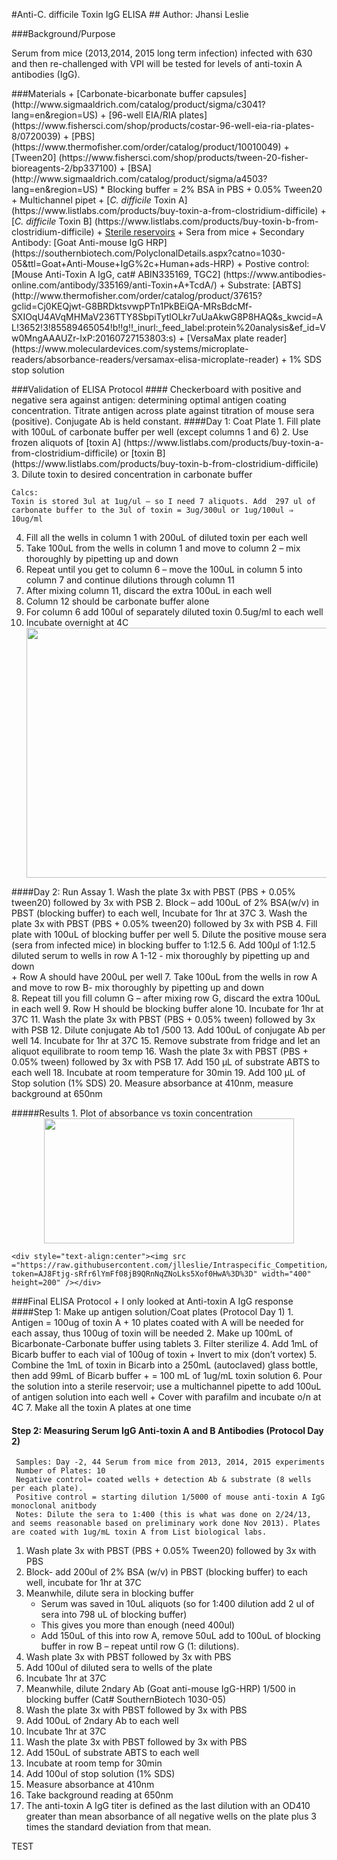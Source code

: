 #Anti-C. difficile Toxin IgG ELISA
## Author: Jhansi Leslie 


###Background/Purpose  

Serum from mice (2013,2014, 2015 long term infection) infected with 630 and then re-challenged with VPI will be tested for levels of anti-toxin A antibodies (IgG). 

###Materials 
+ [Carbonate-bicarbonate buffer capsules] (http://www.sigmaaldrich.com/catalog/product/sigma/c3041?lang=en&region=US)
+ [96-well EIA/RIA plates] (https://www.fishersci.com/shop/products/costar-96-well-eia-ria-plates-8/0720039)
+ [PBS] (https://www.thermofisher.com/order/catalog/product/10010049)
+ [Tween20] (https://www.fishersci.com/shop/products/tween-20-fisher-bioreagents-2/bp337100)
+ [BSA]  (http://www.sigmaaldrich.com/catalog/product/sigma/a4503?lang=en&region=US)
	* Blocking buffer = 2% BSA in PBS + 0.05% Tween20 
+ Multichannel pipet 
+ [*C. difficile* Toxin A] (https://www.listlabs.com/products/buy-toxin-a-from-clostridium-difficile) 
+ [*C. difficile* Toxin B] (https://www.listlabs.com/products/buy-toxin-b-from-clostridium-difficile)
+ [Sterile reservoirs](http://www.argos-tech.com/pipetting-reservoirs.html)
+ Sera from mice
+ Secondary Antibody: [Goat Anti-mouse IgG HRP] (https://southernbiotech.com/PolyclonalDetails.aspx?catno=1030-05&ttl=Goat+Anti-Mouse+IgG%2c+Human+ads-HRP)
+ Postive control: [Mouse Anti-Toxin A IgG, cat# ABIN335169, TGC2] (https://www.antibodies-online.com/antibody/335169/anti-Toxin+A+TcdA/)
+ Substrate: [ABTS] (http://www.thermofisher.com/order/catalog/product/37615?gclid=Cj0KEQjwt-G8BRDktsvwpPTn1PkBEiQA-MRsBdcMf-SXIOqU4AVqMHMaV236TTY8SbpiTytlOLkr7uUaAkwG8P8HAQ&s_kwcid=AL!3652!3!85589465054!b!!g!!_inurl:_feed_label:protein%20analysis&ef_id=Vw0MngAAAUZr-IxP:20160727153803:s)
+ [VersaMax plate reader] (https://www.moleculardevices.com/systems/microplate-readers/absorbance-readers/versamax-elisa-microplate-reader)
+ 1% SDS stop solution 


###Validation of ELISA Protocol 
#### Checkerboard with positive and negative sera against antigen: determining optimal antigen coating concentration. Titrate antigen across plate against titration of mouse sera (positive).  Conjugate Ab is held constant. 
####Day 1: Coat Plate 
1.	Fill plate with 100uL of carbonate buffer per well (except columns 1 and 6)
2.	Use frozen aliquots of [toxin A] (https://www.listlabs.com/products/buy-toxin-a-from-clostridium-difficile) or [toxin B] (https://www.listlabs.com/products/buy-toxin-b-from-clostridium-difficile)
3.	Dilute toxin to desired concentration in carbonate buffer 

```
Calcs:
Toxin is stored 3ul at 1ug/ul – so I need 7 aliquots. Add  297 ul of carbonate buffer to the 3ul of toxin = 3ug/300ul or 1ug/100ul ⇒ 10ug/ml 
```
4.	Fill all the wells in column 1 with 200uL of diluted toxin per each well 
5.	Take 100uL from the wells in column 1 and move to column 2 – mix thoroughly by pipetting up and down 
6.	Repeat until you get to column 6 – move the 100uL in column 5 into column 7 and continue dilutions through column 11
7.	After mixing column 11, discard the extra 100uL in each  well
8.	Column 12 should be carbonate buffer alone
9.	For column 6 add 100ul of  separately diluted toxin 0.5ug/ml to each well 
10.	Incubate  overnight at 4C
	<div style="text-align:center"><img src ="https://raw.githubusercontent.com/jlleslie/Intraspecific_Competition/master/images/AntitoxinAIgG_checkerboard.jpg?token=AJ8Ftjgo2Fq9eH-E54ib9X0AZ6guUc52ks5XoflVwA%3D%3D" width="700" height="400" /></div>


####Day 2: Run Assay 
1.	Wash the plate 3x with PBST (PBS + 0.05% tween20) followed by 3x with PSB
2.	Block – add 100uL of 2% BSA(w/v) in PBST (blocking buffer) to each well,  Incubate for 1hr at 37C
3.	Wash the plate 3x with PBST (PBS + 0.05% tween20) followed by 3x with PSB
4.	Fill plate with 100uL of blocking buffer per well 
5.	Dilute the positive mouse sera (sera from infected mice) in blocking buffer to 1:12.5 
6.	Add 100μl of  1:12.5  diluted serum to wells in row A 1-12 - mix thoroughly by pipetting up and down  
	+	Row A should have 200uL per well
7.	Take 100uL from the wells in row A and move to row B- mix thoroughly by pipetting up and down  
8.	Repeat till you fill column G – after mixing row G, discard the extra 100uL in each  well
9.	Row H should be blocking buffer alone
10.	Incubate for 1hr at 37C
11.	Wash the plate 3x with PBST (PBS + 0.05% tween) followed by 3x with PSB
12.	Dilute conjugate Ab to1 /500
13.	Add 100uL of conjugate Ab per well
14.	Incubate for 1hr at 37C
15.	Remove substrate from fridge and let an aliquot equilibrate to room temp
16.	Wash the plate 3x with PBST (PBS + 0.05% tween) followed by 3x with PSB 
17.	Add 150 μL of substrate ABTS to each well
18.	Incubate at room temperature for 30min
19.	Add 100 μL of Stop solution (1% SDS)
20.	Measure absorbance at 410nm, measure background at 650nm

#####Results
1. Plot of absorbance vs toxin concentration 
	<div style="text-align:center"><img src ="https://raw.githubusercontent.com/jlleslie/Intraspecific_Competition/master/images/ToxinA_resultscheckerboard.jpg?token=AJ8FttXY-oZfsSy8XgVGneMC5TpDpRd4ks5XofyWwA%3D%3D" width="400" height="200" /></div>
 	<div style="text-align:center"><img src ="https://raw.githubusercontent.com/jlleslie/Intraspecific_Competition/master/images/ToxinB_resultscheckerboard.jpg?token=AJ8Ftjg-sRfr6lYmFf08jB9QRnNqZNoLks5Xof0HwA%3D%3D" width="400" height=200" /></div>

###Final ELISA Protocol 
	+ I only looked at Anti-toxin A IgG response 
####Step 1: Make up antigen solution/Coat plates (Protocol Day 1)
1.	Antigen = 100ug of toxin A 
	+	10 plates coated with A will be needed for each assay, thus 100ug of toxin will be needed 
2.	Make up 100mL of Bicarbonate-Carbonate buffer using tablets
3.	Filter sterilize
4.	Add 1mL of Bicarb buffer to each vial of 100ug of toxin 
	+	Invert to mix (don’t vortex)
5.	Combine the 1mL of toxin in Bicarb into a 250mL (autoclaved) glass bottle, then add 99mL of  Bicarb buffer
	+	= 100 mL of 1ug/mL toxin solution
6.	Pour the solution into a sterile reservoir; use a multichannel pipette to add 100uL of antigen solution into each well 
	+	Cover with parafilm and incubate o/n at 4C 
7.	Make all the toxin A plates at one time
 
#### Step 2: Measuring Serum IgG Anti-toxin A and B Antibodies  (Protocol Day 2)
```
 Samples: Day -2, 44 Serum from mice from 2013, 2014, 2015 experiments 
 Number of Plates: 10
 Negative control= coated wells + detection Ab & substrate (8 wells per each plate).  
 Positive control = starting dilution 1/5000 of mouse anti-toxin A IgG monoclonal anitbody  
 Notes: Dilute the sera to 1:400 (this is what was done on 2/24/13, and seems reasonable based on preliminary work done Nov 2013). Plates are coated with 1ug/mL toxin A from List biological labs. 
```
1.	Wash plate 3x with PBST (PBS + 0.05% Tween20) followed by 3x with PBS
2.	Block- add 200ul of 2% BSA (w/v) in PBST  (blocking buffer) to each well, incubate for 1hr at 37C
3.	Meanwhile, dilute sera in blocking buffer 
	+	Serum was saved in 10uL aliquots (so for 1:400 dilution add 2 ul of sera into 798 uL of blocking buffer)
	+	This gives you more than enough (need 400ul)
	+	Add 150uL of this into row A, remove 50uL add to 100uL of blocking buffer in row B – repeat until row G (1: dilutions).
4.	Wash plate 3x with PBST followed by 3x with PBS
5.	Add 100ul of diluted sera to wells of the plate 
6.	Incubate 1hr at 37C
7.	Meanwhile, dilute 2ndary Ab (Goat anti-mouse IgG-HRP) 1/500 in blocking buffer  (Cat# SouthernBiotech 1030-05)
8.	Wash the plate 3x with PBST followed by 3x with PBS
9.	Add 100uL of  2ndary Ab  to each well 
10.	Incubate 1hr at 37C
11.	Wash the plate 3x with PBST followed by 3x with PBS
12.	Add 150uL of substrate ABTS to each well
13.	Incubate at room temp for 30min
14.	Add 100ul of stop solution (1% SDS)
15.	Measure absorbance at 410nm
16.	Take background reading at 650nm
17.	The anti-toxin A IgG titer is defined as  the last dilution with an OD410 greater than mean absorbance of all negative wells on the plate plus 3 times the standard deviation from that mean.


TEST

